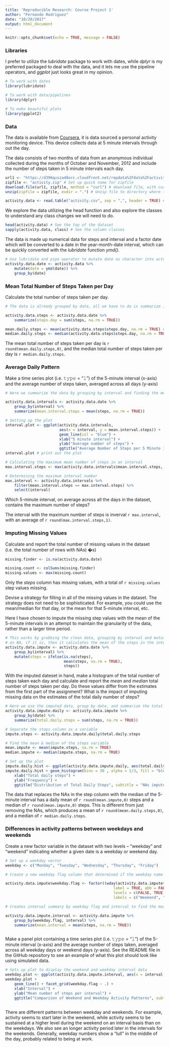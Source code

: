 ```yaml
---
title: 'Reproducible Research: Course Project 1'
author: "Fernando Rodriguez"
date: "10/20/2017"
output: html_document
---
```


```r
knitr::opts_chunk$set(echo = TRUE, message = FALSE)
```

### Libraries

I prefer to utilize the *lubridate* package to work with dates, while *dplyr* is my preferred packaged to deal with the data, and it lets me use the pipeline operators, and *ggplot* just looks great in my opinion.

```r
# To work with dates
library(lubridate)

# To work with data/pipelines
library(dplyr)

# To make beautiful plots
library(ggplot2)

```

### Data

The data is available from [Coursera](https://d396qusza40orc.cloudfront.net/repdata%2Fdata%2Factivity.zip), it is data sourced a personal activity monitoring device. This device collects data at 5 minute intervals through out the day.

The data consists of two months of data from an anonymous individual collected during the months of October and November, 2012 and include the number of steps taken in 5 minute intervals each day.


```r
url1 <- "https://d396qusza40orc.cloudfront.net/repdata%2Fdata%2Factivity.zip" # Set up quick name for data url
zipfile <- "activity.zip" # Set up quick name for zipfile
download.file(url1, zipfile, method = "curl") # download file, with curl method since I'm on a mac
unzip(zipfile = zipfile, exdir = ".") # Unzip file to directory where the file was downloaded

activity.data <- read.table("activity.csv", sep = ",", header = TRUE) # Read in the data as csv, with headers

```

We explore the data utilizing the head function and also explore the classes to understand any class changes we will need to do.

```r
head(activity.data) # See the top of the dataset
sapply(activity.data, class) # See the column classes
```

The data is made up numerical data for steps and interval and a factor date which will be converted to a date in the year-month-date interval, which can be quickly converted with the *lubridate* function *ymd()*.

```r
# Use lubridate and pipe operator to mutate date as character into actual dates, and then group dataset by date
activity.data.date <- activity.data %>%
    mutate(date = ymd(date)) %>%
    group_by(date)

```

### Mean Total Number of Steps Taken per Day

Calculate the total number of steps taken per day.

```r
# The data is already grouped by date, all we have to do is summarize it by adding up all the steps per day

activity.data.steps <- activity.data.date %>%
    summarize(steps.day = sum(steps, na.rm = TRUE))

mean.daily.steps <- mean(activity.data.steps$steps.day, na.rm = TRUE) # Find the mean of the daily counts
median.daily.steps <- median(activity.data.steps$steps.day, na.rm = TRUE) # Find the median of the daily counts

```


The mean total number of steps taken per day is `r round(mean.daily.steps,0)`, and the median total number of steps taken per day is `r median.daily.steps`.

### Average Daily Pattern

Make a time series plot (i.e. 𝚝𝚢𝚙𝚎 = "𝚕") of the 5-minute interval (x-axis) and the average number of steps taken, averaged across all days (y-axis)

```r

# Here we summarize the data by grouping by interval and finding the mean number of steps taken per interval

activity.data.intervals <- activity.data.date %>%
    group_by(interval) %>%
    summarize(mean.interval.steps = mean(steps, na.rm = TRUE))

# Setting up the plot
interval.plot <- ggplot(activity.data.intervals,
                        aes(x = interval, y = mean.interval.steps)) +
                        geom_line(col = "blue") +
                        xlab("5 minute interval") +
                        ylab("Average number of steps") +
                        ggtitle("Average Number of Steps per 5 Minute Interval")
interval.plot # print out the plot

# Calculating the maximum mean number of steps in an interval
max.interval.steps <- max(activity.data.intervals$mean.interval.steps, na.rm = TRUE)

# Determining the maximum interval number
max.interval <- activity.data.intervals %>%
    filter(mean.interval.steps == max.interval.steps) %>%
    select(interval)

```
Which 5-minute interval, on average across all the days in the dataset, contains the maximum number of steps?

The interval with the maximum number of steps is inverval `r max.interval`, with an average of `r round(max.interval.steps,1)`.


### Imputing Missing Values

Calculate and report the total number of missing values in the dataset (i.e. the total number of rows with NAs)
�s)
```r

missing.finder <- is.na(activity.data.date)

missing.count <- colSums(missing.finder)
missing.values <- max(missing.count)

```

Only the *steps* column has missing values, with a total of `r missing.values` step values missing.


Devise a strategy for filling in all of the missing values in the dataset. The strategy does not need to be sophisticated. For example, you could use the mean/median for that day, or the mean for that 5-minute interval, etc.

Here I have chosen to impute the missing step values with the mean of the 5-minute intervals in an attempt to maintain the granularity of the data, rather than a larger time period.

```r

# This works by grabbing the clean data, grouping by interval and mutatng the steps column, looking at if it is
# an NA, if it is, then it calculates the mean of the steps in the interval, and if not, leaves it alone
activity.data.impute <- activity.data.date %>%
    group_by(interval) %>%
    mutate(steps = ifelse(is.na(steps),
                          mean(steps, na.rm = TRUE),
                          steps))

```

With the imputed dateset in hand, make a histogram of the total number of steps taken each day and calculate and report the *mean* and *median* total number of steps taken per day. Do these values differ from the estimates from the first part of the assignment? What is the impact of imputing missing data on the estimates of the total daily number of steps?

```r

# Here we use the imputed data, group by date, and summarize the total number of daily steps
activity.data.impute.daily <- activity.data.impute %>%
    group_by(date) %>%
    summarize(total.daily.steps = sum(steps, na.rm = TRUE))

# Separate the steps column as a variable
impute.steps <- activity.data.impute.daily$total.daily.steps

# Find the mean & median of the steps variable
mean.impute <- mean(impute.steps, na.rm = TRUE)
median.impute <- median(impute.steps, na.rm = TRUE)

# Set up the plot
impute.daily.hist <- ggplot(activity.data.impute.daily, aes(total.daily.steps))
impute.daily.hist + geom_histogram(bins = 30 , alpha = 1/3, fill = "blue") +
    xlab("Total daily steps") +
    ylab("Frequency") +
    ggtitle("Distribution of Total Daily Steps", subtitle = "NAs imputed with 5-minute mean")

```

The data that replaces the NAs in the step column with the median of the 5-minute interval has a daily mean of `r round(mean.impute,0)` steps and a median of `r round(mean.impute,0)` steps.  This is different from just removing the NAs, which produces a mean of `r round(mean.daily.steps,0)`, and a median of `r median.daily.steps`.


### Differences in activity patterns between weekdays and weekends

Create a new factor variable in the dataset with two levels – “weekday” and “weekend” indicating whether a given date is a weekday or weekend day.


```r
# Set up a weekday vector
weekday <- c("Monday", "Tuesday", "Wednesday", "Thursday", "Friday")

# Create a new weekday flag column that determined if the weekday name from the date information is within the weekday vector, if true, it writes "Weekday", if false, it writes "Weekend"

activity.data.impute$weekday.flag <- factor((wday(activity.data.impute$date,
                                                label = TRUE, abb = FALSE) %in% weekday),
                                                levels = c(FALSE, TRUE),
                                                labels = c("Weekend", "Weekday"))

# Creates interval summary by weekday flag and interval to find the mean number of steps per interval in weekend and weekday periods

activity.data.impute.interval <- activity.data.impute %>%
    group_by(weekday.flag, interval) %>%
    summarize(mean.interval = mean(steps, na.rm = TRUE))



```

Make a panel plot containing a time series plot (i.e. 𝚝𝚢𝚙𝚎 = "𝚕") of the 5-minute interval (x-axis) and the average number of steps taken, averaged across all weekday days or weekend days (y-axis). See the README file in the GitHub repository to see an example of what this plot should look like using simulated data.

```r

# Sets up plot to display the weekend and weekday interval data
weekday.plot <- ggplot(activity.data.impute.interval, aes(x = interval, y = mean.interval))
weekday.plot +
    geom_line() + facet_grid(weekday.flag ~ .) +
    xlab("Interval") +
    ylab("Mean number of steps per interval") +
    ggtitle("Comparison of Weekend and Weekday Activity Patterns", subtitle = "NAs imputed with 5-minute mean")



```

There are different patterns between weekday and weekends.  For example, activity seems to start later in the weekend, while activity seems to be sustained at a higher level during the weekend on an interval basis than on the weekdays.  We also see an longer activity period later in the intervals for the weekends.  Generally, weekday numbers show a "lull" in the middle of the day, probably related to being at work.
